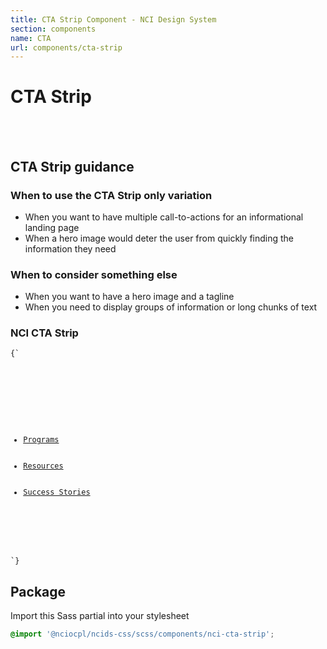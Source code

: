 ```yaml
---
title: CTA Strip Component - NCI Design System
section: components
name: CTA
url: components/cta-strip
---
```


# CTA Strip

<br />
<br />

## CTA Strip guidance

### When to use the CTA Strip only variation

- When you want to have multiple call-to-actions for an informational landing page
- When a hero image would deter the user from quickly finding the information they need

### When to consider something else

- When you want to have a hero image and a tagline
- When you need to display groups of information or long chunks of text

### NCI CTA Strip

<Code className="html">{`
<section class="usa-section usa-section--dark usa-section--nci-cta-strip">
	<div class="grid-container">
		<ul class="nci-cta-strip" aria-label="Call to action">
			<li><a href="http://www.cancer.gov" class="usa-button">Programs</a></li>
			<li><a href="http://www.google.com/" class="usa-button">Resources</a></li>
			<li><a href="http://www.cancer.gov" class="usa-button">Success Stories</a></li>
		</ul>
	</div>
</section>
`}</Code>

## Package

Import this Sass partial into your stylesheet

```scss
@import '@nciocpl/ncids-css/scss/components/nci-cta-strip';
```
